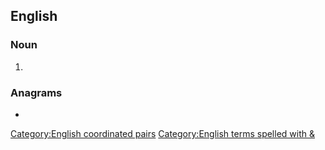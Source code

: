 {{also|qa|qă|QA|.qa|-qa|Q & A}}
==English==

===Noun===
{{en-noun}}

# {{alternative spelling of|en|Q and A}}

===Anagrams===
* {{anagrams|en|a=aq|AQ|aq}}

[[Category:English coordinated pairs]]
[[Category:English terms spelled with &]]
